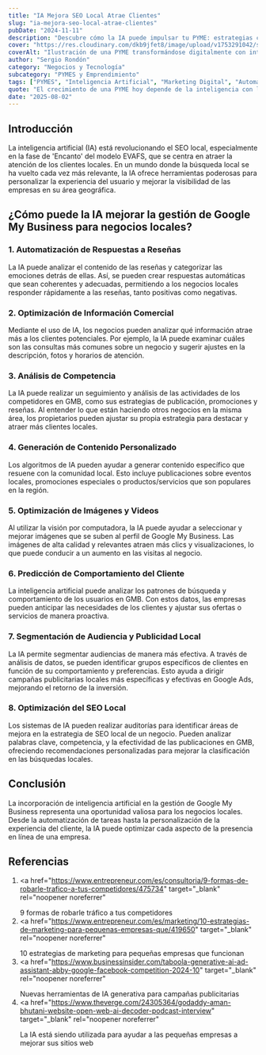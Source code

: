 ```yaml
---
title: "IA Mejora SEO Local Atrae Clientes"
slug: "ia-mejora-seo-local-atrae-clientes"
pubDate: "2024-11-11"
description: "Descubre cómo la IA puede impulsar tu PYME: estrategias concretas de marketing, automatización y datos para aumentar ventas."
cover: "https://res.cloudinary.com/dkb9jfet8/image/upload/v1753291042/small-business_kk56r6.jpg"
coverAlt: "Ilustración de una PYME transformándose digitalmente con inteligencia artificial."
author: "Sergio Rondón"
category: "Negocios y Tecnología"
subcategory: "PYMES y Emprendimiento"
tags: ["PYMES", "Inteligencia Artificial", "Marketing Digital", "Automatización", "Ventas"]
quote: "El crecimiento de una PYME hoy depende de la inteligencia con la que se aplican datos, IA y estrategia. — Sergio Rondón"
date: "2025-08-02"
---
```




<h2 id="introduccion">Introducción</h2>

La inteligencia artificial (IA) está revolucionando el SEO local, especialmente en la fase de 'Encanto' del modelo EVAFS, que se centra en atraer la atención de los clientes locales. En un mundo donde la búsqueda local se ha vuelto cada vez más relevante, la IA ofrece herramientas poderosas para personalizar la experiencia del usuario y mejorar la visibilidad de las empresas en su área geográfica.

<h2 id="gestion-gmb">
  ¿Cómo puede la IA mejorar la gestión de Google My Business para negocios
  locales?
</h2>

<h3 id="automatizacion-respuestas">
  1. Automatización de Respuestas a Reseñas
</h3>
<p>
  La IA puede analizar el contenido de las reseñas y categorizar las emociones
  detrás de ellas. Así, se pueden crear respuestas automáticas que sean
  coherentes y adecuadas, permitiendo a los negocios locales responder
  rápidamente a las reseñas, tanto positivas como negativas.
</p>

<h3 id="optimizacion-informacion">2. Optimización de Información Comercial</h3>
<p>
  Mediante el uso de IA, los negocios pueden analizar qué información atrae más
  a los clientes potenciales. Por ejemplo, la IA puede examinar cuáles son las
  consultas más comunes sobre un negocio y sugerir ajustes en la descripción,
  fotos y horarios de atención.
</p>

<h3 id="analisis-competencia">3. Análisis de Competencia</h3>
<p>
  La IA puede realizar un seguimiento y análisis de las actividades de los
  competidores en GMB, como sus estrategias de publicación, promociones y
  reseñas. Al entender lo que están haciendo otros negocios en la misma área,
  los propietarios pueden ajustar su propia estrategia para destacar y atraer
  más clientes locales.
</p>

<h3 id="generacion-contenido">4. Generación de Contenido Personalizado</h3>
<p>
  Los algoritmos de IA pueden ayudar a generar contenido específico que resuene
  con la comunidad local. Esto incluye publicaciones sobre eventos locales,
  promociones especiales o productos/servicios que son populares en la región.
</p>

<h3 id="optimizacion-imagenes">5. Optimización de Imágenes y Videos</h3>
<p>
  Al utilizar la visión por computadora, la IA puede ayudar a seleccionar y
  mejorar imágenes que se suben al perfil de Google My Business. Las imágenes de
  alta calidad y relevantes atraen más clics y visualizaciones, lo que puede
  conducir a un aumento en las visitas al negocio.
</p>

<h3 id="prediccion-comportamiento">
  6. Predicción de Comportamiento del Cliente
</h3>
<p>
  La inteligencia artificial puede analizar los patrones de búsqueda y
  comportamiento de los usuarios en GMB. Con estos datos, las empresas pueden
  anticipar las necesidades de los clientes y ajustar sus ofertas o servicios de
  manera proactiva.
</p>

<h3 id="segmentacion-publicidad">
  7. Segmentación de Audiencia y Publicidad Local
</h3>
<p>
  La IA permite segmentar audiencias de manera más efectiva. A través de
  análisis de datos, se pueden identificar grupos específicos de clientes en
  función de su comportamiento y preferencias. Esto ayuda a dirigir campañas
  publicitarias locales más específicas y efectivas en Google Ads, mejorando el
  retorno de la inversión.
</p>

<h3 id="optimizacion-seo-local">8. Optimización del SEO Local</h3>
<p>
  Los sistemas de IA pueden realizar auditorías para identificar áreas de mejora
  en la estrategia de SEO local de un negocio. Pueden analizar palabras clave,
  competencia, y la efectividad de las publicaciones en GMB, ofreciendo
  recomendaciones personalizadas para mejorar la clasificación en las búsquedas
  locales.
</p>

<h2 id="conclusion">Conclusión</h2>

La incorporación de inteligencia artificial en la gestión de Google My Business representa una oportunidad valiosa para los negocios locales. Desde la automatización de tareas hasta la personalización de la experiencia del cliente, la IA puede optimizar cada aspecto de la presencia en línea de una empresa.

<h2 id="referencias">Referencias</h2>

1. <a
     href="https://www.entrepreneur.com/es/consultoria/9-formas-de-robarle-trafico-a-tus-competidores/475734"
     target="_blank"
     rel="noopener noreferrer"
   >
     9 formas de robarle tráfico a tus competidores
   </a>
2. <a
     href="https://www.entrepreneur.com/es/marketing/10-estrategias-de-marketing-para-pequenas-empresas-que/419650"
     target="_blank"
     rel="noopener noreferrer"
   >
     10 estrategias de marketing para pequeñas empresas que funcionan
   </a>
3. <a
     href="https://www.businessinsider.com/taboola-generative-ai-ad-assistant-abby-google-facebook-competition-2024-10"
     target="_blank"
     rel="noopener noreferrer"
   >
     Nuevas herramientas de IA generativa para campañas publicitarias
   </a>
4. <a
     href="https://www.theverge.com/24305364/godaddy-aman-bhutani-website-open-web-ai-decoder-podcast-interview"
     target="_blank"
     rel="noopener noreferrer"
   >
     La IA está siendo utilizada para ayudar a las pequeñas empresas a mejorar
     sus sitios web
   </a>

